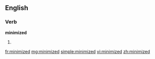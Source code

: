 ==English==

===Verb===
'''minimized'''

# {{past of|[[minimize]]}}

[[fr:minimized]]
[[mg:minimized]]
[[simple:minimized]]
[[vi:minimized]]
[[zh:minimized]]